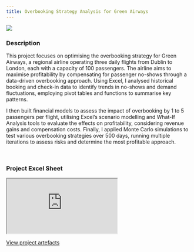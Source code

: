 ```yaml
---
title: Overbooking Strategy Analysis for Green Airways
---
```


<!-- Image taken from: https://theconversation.com/how-do-airplanes-fly-an-aerospace-engineer-explains-the-physics-of-flight-222847 -->
![](images/airplane.avif)

### Description
This project focuses on optimising the overbooking strategy for Green Airways, a regional airline operating three daily flights from Dublin to London, each with a capacity of 100 passengers. The airline aims to maximise profitability by compensating for passenger no-shows through a data-driven overbooking approach. Using Excel, I analysed historical booking and check-in data to identify trends in no-shows and demand fluctuations, employing pivot tables and functions to summarise key patterns.

I then built financial models to assess the impact of overbooking by 1 to 5 passengers per flight, utilising Excel’s scenario modelling and What-If Analysis tools to evaluate the effects on profitability, considering revenue gains and compensation costs. Finally, I applied Monte Carlo simulations to test various overbooking strategies over 500 days, running multiple iterations to assess risks and determine the most profitable approach.

</br>

### Project Excel Sheet
<iframe src="https://docs.google.com/spreadsheets/d/e/2PACX-1vTxjFavh69j_93dDZw1aBA8oFKZNrVL1DZsYHuiCGR43hqdSphcRubZsE4BRjBILDLTD9UzlMAcenBy/pubhtml?widget=true&amp;headers=false"></iframe>

<a href="https://drive.google.com/drive/folders/1TpL4EXWVkPvB6CbmCfu5PKnxdIlYJswP" class="btn btn-primary project-btn" target="_blank">View project artefacts</a>
